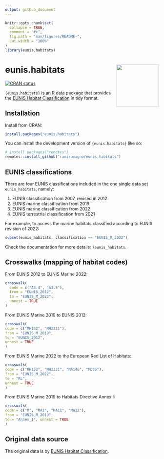 ```yaml
---
output: github_document
---
```


<!-- README.md is generated from README.Rmd. Please edit that file -->

```r
knitr::opts_chunk$set(
  collapse = TRUE,
  comment = "#>",
  fig.path = "man/figures/README-",
  out.width = "100%"
)
library(eunis.habitats)
```

# eunis.habitats <a href="https://rmagno.eu/eunis.habitats/"><img src="man/figures/logo.svg" align="right" height="139" /></a>

<!-- badges: start -->
[![CRAN status](https://www.r-pkg.org/badges/version/eunis.habitats)](https://CRAN.R-project.org/package=eunis.habitats)
<!-- badges: end -->

`{eunis.habitats}` is an R data package that provides the [EUNIS Habitat
Classification](https://www.eea.europa.eu/data-and-maps/data/eunis-habitat-classification-1) in tidy format.

## Installation

Install from CRAN:

``` r
install.packages("eunis.habitats")
```

You can install the development version of `{eunis.habitats}` like so:

``` r
# install.packages("remotes")
remotes::install_github("ramiromagno/eunis.habitats")
```

## EUNIS classifications

There are four EUNIS classifications included in the one single data set `eunis_habitats`, namely:

1. EUNIS classification from 2007, revised in 2012.
2. EUNIS marine classification from 2019
3. EUNIS marine classification from 2022
4. EUNIS terrestrial classification from 2021

For example, to access the marine habitats classified according to EUNIS revision of 2022:

```r
subset(eunis_habitats, classification == "EUNIS_M_2022")
```

Check the documentation for more details: `?eunis_habitats`.

## Crosswalks (mapping of habitat codes)

From EUNIS 2012 to EUNIS Marine 2022:

```r
crosswalk(
  code = c("A3.4", "A3.5"),
  from = "EUNIS_2012",
  to = "EUNIS_M_2022",
  unnest = TRUE
)
```

From EUNIS Marine 2019 to EUNIS 2012:

```r
crosswalk(
code = c("MH152", "MH2331"),
from = "EUNIS_M_2019",
to = "EUNIS_2012",
unnest = TRUE
)
```

From EUNIS Marine 2022 to the European Red List of Habitats:

```r
crosswalk(
code = c("MH152", "MH2331", "MA146", "MD55"),
from = "EUNIS_M_2022",
to = "RL",
unnest = TRUE
)
```

From EUNIS Marine 2019 to Habitats Directive Annex I:

```r
crosswalk(
code = c("M", "MA1", "MA11", "MA12"),
from = "EUNIS_M_2019",
to = "Annex_I", unnest = TRUE
)
```

## Original data source

The original data is by [EUNIS Habitat
Classification](https://www.eea.europa.eu/data-and-maps/data/eunis-habitat-classification-1).
